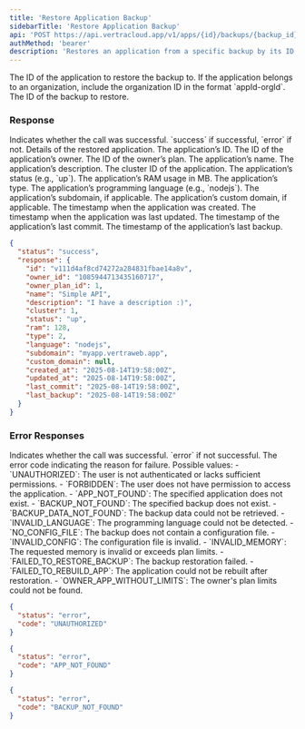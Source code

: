 ```yaml
---
title: 'Restore Application Backup'
sidebarTitle: 'Restore Application Backup'
api: 'POST https://api.vertracloud.app/v1/apps/{id}/backups/{backup_id}/restore'
authMethod: 'bearer'
description: 'Restores an application from a specific backup by its ID.'
---
```


<ParamField path="id" type="string" required>
  The ID of the application to restore the backup to. If the application belongs to an organization, include the organization ID in the format `appId-orgId`.
</ParamField>

<ParamField path="backup_id" type="string" required>
  The ID of the backup to restore.
</ParamField>

### Response

<ResponseField name="status" type="string">
  Indicates whether the call was successful. `success` if successful, `error` if not.
</ResponseField>

<ResponseField name="response" type="object">
  Details of the restored application.

  <Expandable title="Toggle object">

  <ResponseField name="id" type="string">
    The application’s ID.
  </ResponseField>

  <ResponseField name="owner_id" type="string">
    The ID of the application’s owner.
  </ResponseField>

  <ResponseField name="owner_plan_id" type="integer">
    The ID of the owner’s plan.
  </ResponseField>

  <ResponseField name="name" type="string">
    The application’s name.
  </ResponseField>

  <ResponseField name="description" type="string">
    The application’s description.
  </ResponseField>

  <ResponseField name="cluster" type="integer">
    The cluster ID of the application.
  </ResponseField>

  <ResponseField name="status" type="string">
    The application’s status (e.g., `up`).
  </ResponseField>

  <ResponseField name="ram" type="integer">
    The application’s RAM usage in MB.
  </ResponseField>

  <ResponseField name="type" type="integer">
    The application’s type.
  </ResponseField>

  <ResponseField name="language" type="string">
    The application’s programming language (e.g., `nodejs`).
  </ResponseField>

  <ResponseField name="subdomain" type="string | null">
    The application’s subdomain, if applicable.
  </ResponseField>

  <ResponseField name="custom_domain" type="string | null">
    The application’s custom domain, if applicable.
  </ResponseField>

  <ResponseField name="created_at" type="string" format="date-time">
    The timestamp when the application was created.
  </ResponseField>

  <ResponseField name="updated_at" type="string" format="date-time">
    The timestamp when the application was last updated.
  </ResponseField>

  <ResponseField name="last_commit" type="string" format="date-time">
    The timestamp of the application’s last commit.
  </ResponseField>

  <ResponseField name="last_backup" type="string" format="date-time">
    The timestamp of the application’s last backup.
  </ResponseField>

  </Expandable>
</ResponseField>

<ResponseExample>

```json Response
{
  "status": "success",
  "response": {
    "id": "v111d4af8cd74272a284831fbae14a8v",
    "owner_id": "1085944713435160717",
    "owner_plan_id": 1,
    "name": "Simple API",
    "description": "I have a description :)",
    "cluster": 1,
    "status": "up",
    "ram": 128,
    "type": 2,
    "language": "nodejs",
    "subdomain": "myapp.vertraweb.app",
    "custom_domain": null,
    "created_at": "2025-08-14T19:58:00Z",
    "updated_at": "2025-08-14T19:58:00Z",
    "last_commit": "2025-08-14T19:58:00Z",
    "last_backup": "2025-08-14T19:58:00Z"
  }
}
```

</ResponseExample>

### Error Responses

<ResponseField name="status" type="string">
  Indicates whether the call was successful. `error` if not successful.
</ResponseField>

<ResponseField name="code" type="string">
  The error code indicating the reason for failure. Possible values:
  - `UNAUTHORIZED`: The user is not authenticated or lacks sufficient permissions.
  - `FORBIDDEN`: The user does not have permission to access the application.
  - `APP_NOT_FOUND`: The specified application does not exist.
  - `BACKUP_NOT_FOUND`: The specified backup does not exist.
  - `BACKUP_DATA_NOT_FOUND`: The backup data could not be retrieved.
  - `INVALID_LANGUAGE`: The programming language could not be detected.
  - `NO_CONFIG_FILE`: The backup does not contain a configuration file.
  - `INVALID_CONFIG`: The configuration file is invalid.
  - `INVALID_MEMORY`: The requested memory is invalid or exceeds plan limits.
  - `FAILED_TO_RESTORE_BACKUP`: The backup restoration failed.
  - `FAILED_TO_REBUILD_APP`: The application could not be rebuilt after restoration.
  - `OWNER_APP_WITHOUT_LIMITS`: The owner's plan limits could not be found.
</ResponseField>

<ResponseExample>

```json Error Response (403)
{
  "status": "error",
  "code": "UNAUTHORIZED"
}
```

```json Error Response (404)
{
  "status": "error",
  "code": "APP_NOT_FOUND"
}
```

```json Error Response (404)
{
  "status": "error",
  "code": "BACKUP_NOT_FOUND"
}
```

</ResponseExample>